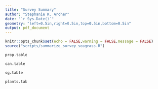 ```yaml
---
title: "Survey Summary"
author: "Stephanie K. Archer"
date: "`r Sys.Date()`"
geometry: "left=0.5in,right=0.5in,top=0.5in,bottom=0.5in"
output: pdf_document
---
```


```r
knitr::opts_chunk$set(echo = FALSE,warning = FALSE,message = FALSE)
source("scripts/summarize_survey_seagrass.R")
```

```r
prop.table
```

```r
can.table
```

```r
sg.table
```


```r
plants.tab
```
